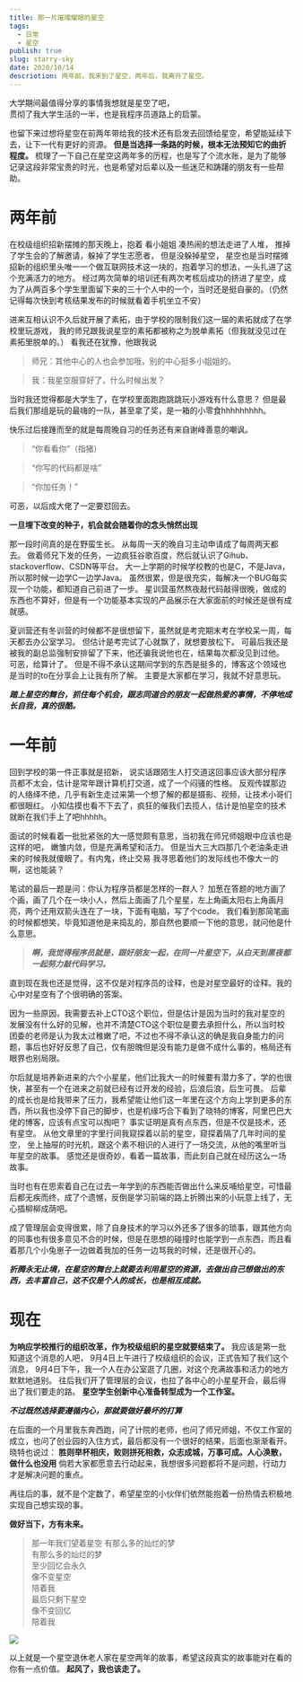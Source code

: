 ```yaml
---
title: 那一片璀璨耀眼的星空
tags:
  - 日常
  - 星空
publish: true
slug: starry-sky
date: 2020/10/14
descriotion: 两年前，我来到了星空，两年后，我离开了星空。
---
```


大学期间最值得分享的事情我想就是星空了吧，  
贯彻了我大学生活的一半，也是我程序员道路上的启蒙。


也留下来过想将星空在前两年带给我的技术还有启发去回馈给星空，希望能延续下去，让下一代有更好的资源。
**但是当选择一条路的时候，根本无法预知它的曲折程度。**
梳理了一下自己在星空这两年多的历程，也是写了个流水账，是为了能够记录这段非常宝贵的时光，也是希望对后辈以及一些迷茫和踌躇的朋友有一些帮助。

# 两年前

在校级组织招新摆摊的那天晚上，抱着 看小姐姐 凑热闹的想法走进了人堆，
推掉了学生会的了解邀请，躲掉了学生志愿者，
但是没躲掉星空，
星空也是当时摆摊招新的组织里头唯一一个做互联网技术这一块的，抱着学习的想法，一头扎进了这个充满活力的地方。
经过两次简单的培训还有两次考核后成功的挤进了星空，成为了从两百多个学生里面留下来的三十个人中的一个，当时还是挺自豪的。（仍然记得每次快到考核结果发布的时候就看着手机坐立不安）

进来互相认识不久后就开展了素拓，由于学校的限制我们这一届的素拓就成了在学校里玩游戏，
我的师兄跟我说星空的素拓都被称之为脱单素拓（但我就没见过在素拓里脱单的。）
看我还在犹豫，他跟我说

> 师兄：其他中心的人也会参加哦，别的中心挺多小姐姐的。

> 我：我星空服穿好了，什么时候出发？

当时我还觉得都是大学生了，在学校里面跑跑跳跳玩小游戏有什么意思？
但是最后我们那组是玩的最嗨的一队，甚至拿了奖，是一箱的小零食hhhhhhhhh。

快乐过后接踵而至的就是每周晚自习的任务还有来自谢峰善意的嘲讽。

> “你看看你”（指猪）

> “你写的代码都是啥”

> “你加任务！”

可恶，以后成大佬了一定要怼回去。

**一旦埋下改变的种子，机会就会随着你的念头悄然出现**

那一段时间真的是在野蛮生长。
从每周一天的晚自习主动申请成了每周两天都去。
做着师兄下发的任务，一边疯狂谷歌百度，然后就认识了Gihub、stackoverflow、CSDN等平台。
大一上学期的时候学校教的也是C，不是Java，所以那时候一边学C一边学Java。
虽然很累，但是很充实，每解决一个BUG每实现一个功能，都知道自己前进了一步。
星训营虽然熬夜敲代码敲得很晚，做成的东西也不算好，但是有一个功能基本实现的产品展示在大家面前的时候还是很有成就感。

夏训营还有冬训营的时候都不是很想留下，虽然就是考完期末考在学校呆一周，每天都去办公室学习。
但估计是考完试了心就飘了，就想要放松下。
可最后我还是被我的副总监强制安排留了下来，他还骗我说他也在，结果每次都没见到过他。
可恶，给算计了。
但是不得不承认这期间学到的东西是挺多的，博客这个领域也是当时的to在分享会上让我有所了解。
主要是大家都在学习，我就不好意思玩。

***踏上星空的舞台，抓住每个机会，跟志同道合的朋友一起做热爱的事情，不停地成长自我，真的很酷。***

# 一年前

回到学校的第一件正事就是招新，
说实话跟陌生人打交道这回事应该大部分程序员都不太会，估计是常年跟计算机打交道，成了一个闷骚的性格。
反观传媒那边的人络绎不绝，几乎有新生走过来第一个想了解的都是摄影、视频，让技术小哥们都很眼红。
小知估摸也看不下去了，疯狂的催我们去揽人，估计是怕星空的技术就断在我们手上了吧hhhhh。

面试的时候看着一批批紧张的大一感觉颇有意思，当初我在师兄师姐眼中应该也是这样的吧，
嫩雏内敛，但是充满希望和活力。
但是当大三大四那几个老油条走进来的时候我就傻眼了。有内鬼，终止交易
我寻思着他们的发际线也不像大一的啊，这也能装？

笔试的最后一题是问：你认为程序员都是怎样的一群人？
加葱在答题的地方画了个画，画了几个在一块小人，然后上面画了几个星星，左上角画太阳右上角画月亮，两个还用双箭头连在了一块，下面有电脑，写了个code。
我们看到那简笔画的时候都想笑，毕竟知道他是来捣乱的，那自然也要顺一下他的意思，就问他是什么意思。

> ***啊，我觉得程序员就是，跟好朋友一起，在同一片星空下，从白天到黑夜都一起努力敲代码学习。***

直到现在我也还是觉得，这不仅是对程序员的诠释，也是对星空最好的诠释。我的心中对星空有了个很明确的答案。

因为一些原因，我需要去补上CTO这个职位，但是估计是因为当时的我对星空的发展没有什么好的见解，也并不清楚CTO这个职位是要去承担什么，所以当时校团委的老师是认为我太过稚嫩了吧，不过也不得不承认这的确是我自身能力的问题，事后也好好反思了自己，仅有胆魄但是没有能力是做不成什么事的，格局还有眼界也别局限。

尔后就是培养新进来的六个小星星，他们比我大一的时候要有潜力多了，学的也很快，甚至有一个在进来之前就已经有过开发的经验，后浪后浪，后生可畏。
后辈的成长也是给我带来了压力，我希望能让他们这一年里在这个方向上学到更多的东西，所以我也没停下自己的脚步，也是机缘巧合下看到了晓特的博客，阿里巴巴大佬的博客，应该有点宝可以掏吧？
事实证明是真有点东西，但是不仅是技术，还有星空。
从他文章里的字里行间我窥探着以前的星空，窥探着隔了几年时间的星空，
坐上抽屉的时光机，跟这个素不相识的人进行了一场交流，从他的嘴里听当年星空的故事。
感觉还是很奇妙，看着一篇故事，而此刻自己就在经历这么一场故事。

当时也有在思索着自己在过去一年学到的东西能否做出什么来反哺给星空，可惜最后都无疾而终，成了个遗憾，反倒是学习前端的路上折腾出来的小玩意上线了，无心插柳柳成荫吧。

成了管理层会变得很累，除了自身技术的学习以外还多了很多的琐事，跟其他方向的同事也有很多意见不合的时候，但是在思想的碰撞时也能学到一点东西，而且看着那几个小兔崽子一边做着我加的任务一边骂我的时候，还是很开心的。

***折腾永无止境，在星空的舞台上就要去利用星空的资源，去做出自己想做出的东西，去丰富自己，这不仅是个人的成长，也是相互成就。***

# 现在

**为响应学校推行的组织改革，作为校级组织的星空就要结束了。**
我应该是第一批知道这个消息的人吧，
9月4日上午进行了校级组织的会议，正式告知了我们这个消息，
9月4日下午，我一个人在办公室逛了几圈，对这个充满故事和活力的地方默默地道别。
往后我们开了管理层的会议，也拉了各中心的小星星开会，最后得出了我们要走的路。
**星空学生创新中心准备转型成为一个工作室。**

***不过既然选择要遵循内心，那就要做好最坏的打算***

在后面的一个月里我东奔西跑，问了计院的老师，也问了师兄师姐，不仅工作室的成立，也问了创业园的入住方式，最后都没有一个很好的结果，后面也渐渐看开。
晓特也说过： **胜则举杯相庆，败则拼死相救，众志成城，万事可成。人心涣散，做什么也没用**
倘若大家都愿意去行动起来，我想很多问题都将不是问题，行动力才是解决问题的重点。

再往后的事，就不是个定数了，希望星空的小伙伴们依然能抱着一份热情去积极地实现自己想实现的事。

**做好当下，方有未来。**

> 那一年我们望着星空
> 有那么多的灿烂的梦  
> 有那么多的灿烂的梦  
> 至少回忆会永久  
> 像不变星空  
> 陪着我  
> 最后只剩下星空  
> 像不变回忆  
> 陪着我

![](/postImg/starry-sky/xingkong.jpg)

以上就是一个星空退休老人家在星空两年的故事，希望这段真实的故事能对在看的你有一点价值。
**起风了，我也该走了。**
